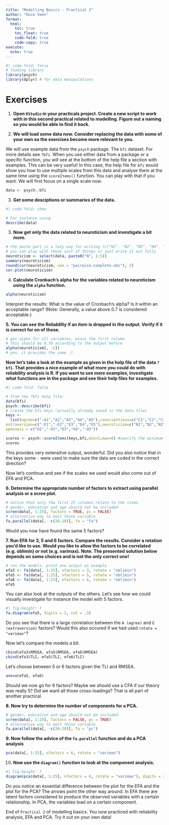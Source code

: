 ```yaml
---
title: "Modelling Basics - Practical 2"
author: "Duco Veen"
format: 
  html:
    toc: true
    toc_float: true
    code-fold: true
    code-copy: true
execute:
  echo: true
---
```


```r
#| code-fold: false
# loading library
library(psych)
library(dplyr) # for data manipulations
```

# Exercises

1. **Open `RStudio` in your practicals project. Create a new script to work with in this second practical related to modelling. Figure out a naming so you would be able to find it back.**

2. **We will load some data now. Consider replacing the data with some of your own so the exercises become more relevant to you.**

We will use example data from the `psych` package. The `bfi` dataset. For more details see `?bfi`. When you use either data from a package or a specific function, you will see at the bottom of the help file a section with examples. This can be very useful! In this case, the help file for `bfi` would show you how to use multiple scales from this data and analyse them at the same time using the `scoreItems()` function. You can play with that if you want. We will first focus on a single scale now.

```r
data <- psych::bfi
```

3. **Get some desciptions or summaries of the data.**

```r
#| code-fold: show

# For instance using
describe(data)
```

3. **Now get only the data related to neuroticism and investigate a bit more.**

```r
# the paste part is a lazy way for writing (c("N1", "N2", "N3", "N4", "N5"))
# you can play with these sort of things or just write it out fully
neuroticism <- select(data, paste0("N", 1:5))
summary(neuroticism)
round(cor(neuroticism, use = "pairwise.complete.obs"), 2)
cor.plot(neuroticism)
```

4. **Calculate Cronbach's alpha for the variables related to neuroticism using the `alpha` function.**

```r

alpha(neuroticism)
```

Interpret the results: What is the value of Cronbach's alpha? Is it within an acceptable range? (Note: Generally, a value above 0.7 is considered acceptable.)

**5. You can see the Reliablilty if an item is dropped in the output. Verify if it is correct for on of these.**

```r
# get alpha for all variables, minus the first column
# this should be 0.76 according to the output before
alpha(neuroticism[, -1])
# yes, it provides the same :)
```

**Now let's take a look at the example as given in the help file of the data `?bfi`. That provides a nice example of what more you could do with reliability analysis is R. If you want to see more examples, investigate what functions are in the package and see their help files for examples.**

```r
#| code-fold: false

# from the ?bfi help file:
data(bfi)
psych::describe(bfi)
# create the bfi.keys (actually already saved in the data file)
keys <-
  list(agree=c("-A1","A2","A3","A4","A5"),conscientious=c("C1","C2","C3","-C4","-C5"),
extraversion=c("-E1","-E2","E3","E4","E5"),neuroticism=c("N1","N2","N3","N4","N5"),
openness = c("O1","-O2","O3","O4","-O5")) 

scores <- psych::scoreItems(keys,bfi,min=1,max=6) #specify the minimum and maximum values
scores
```

This provides very extensitve output, wonderful. Did you also notice that in the keys some `-` were used to make sure the data are coded in the correct direction?


Now let's continue and see if the scales we used would also come out of EFA and PCA.

**6. Determine the appropriate number of factors to extract using parallel analysis or a scree plot.**

```r
# notice that only the first 25 columns relate to the items
# gender, education and age should not be included
scree(data[, 1:25], factors = TRUE, pc = FALSE)
# alternative way to omit those variable
fa.parallel(data[, -c(26:28)], fa = "fa")
```

Would you now have found the same 5 factors? 

**7. Run EFA for 3, 5 and 6 factors. Compare the results. Consider a rotation you'd like to use. Would you like to allow the factors to be correlated (e.g. oblimin) or not (e.g. varimax). Note. The presented solution below depends on some choices and is not the only correct one!**

```r
# run the models, print one output as example
efa3 <- fa(data[, 1:25], nfactors = 3, rotate = "oblimin")
efa5 <- fa(data[, 1:25], nfactors = 5, rotate = "oblimin")
efa6 <- fa(data[, 1:25], nfactors = 6, rotate = "oblimin")
efa5
```

You can also look at the outputs of the others. Let's see how we could visually investigate for instance the model with 5 factors. 

```r
#| fig-height: 7
fa.diagram(efa5, digits = 2, cut = .3)
```

Do you see that there is a large correlation between the `A (agree)` and `E (extraversion)` factors? Would this also occured if we had used `rotate = "varimax"`?

Now let's compare the models a bit. 

```r
cbind(efa3$RMSEA, efa5$RMSEA, efa6$RMSEA)
cbind(efa3$TLI, efa5$TLI, efa6$TLI)
```
Let's choose between 5 or 6 factors given the TLI and RMSEA.

```r
anova(efa5, efa6)
```

Should we now go for 6 factors? Maybe we should use a CFA if our theory was really 5? Did we want all those cross-loadings? That is all part of another practical.


**8. Now try to determine the number of components for a PCA.**


```r
# gender, education and age should not be included
scree(data[, 1:25], factors = FALSE, pc = TRUE)
# alternative way to omit those variable
fa.parallel(data[, -c(26:28)], fa = "pc")
```


**9. Now follow the advice of the `fa.parallel` function and do a PCA analysis**

```r
pca(data[, 1:25], nfactors = 6, rotate = "varimax") 
```
10. **Now use the `diagram()` function to look at the component analysis.**

```r
#| fig-height: 7
diagram(pca(data[, 1:25], nfactors = 6, rotate = "varimax"), digits = 2)
```

Do you notice an essential difference between the plot for the EFA and the plot for the PCA? The arrows point the other way around. In EFA there are latent factors considered to produce the observed variables with a certain relationship. In PCA, the variables load on a certain component. 

End of `Practical 2` of modelling basics. You now practiced with reliability analysis, EFA and PCA. Try it out on your own data!
